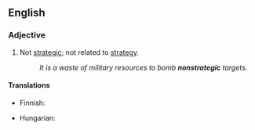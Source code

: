 ==English==

===Adjective===
{{en-adj}}

# Not [[strategic]]; not related to [[strategy]].
#: ''It is a waste of military resources to bomb '''nonstrategic''' targets.''

====Translations====
{{trans-top|not strategic}}
* Finnish: {{t|fi|ei-strateginen}}
{{trans-mid}}
* Hungarian: {{t|hu|nem stratégiai}}
{{trans-bottom}}
